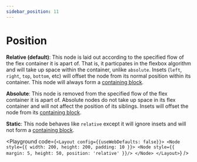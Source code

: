 ```yaml
---
sidebar_position: 11
---
```



# Position

**Relative (default)**: This node is laid out according to the specified flow of the flex container it is apart of.
That is, it particpates in the flexbox algorithm and will take up space within the container, unlike `absolute`.
Insets (`left`, `right`, `top`, `bottom`, etc) will offset the node from its normal position within its container.
This node will always form a [containing block](https://developer.mozilla.org/en-US/docs/Web/CSS/Containing_block).

**Absolute**: This node is removed from the specified flow of the flex container it is apart of.
Absolute nodes do not take up space in its flex container and will not affect the position of
its siblings. Insets will offset the node from its [containing block](https://developer.mozilla.org/en-US/docs/Web/CSS/Containing_block).


**Static**: This node behaves like `relative` except it will ignore insets and will not
form a [containing block](https://developer.mozilla.org/en-US/docs/Web/CSS/Containing_block).

<Playground code={`<Layout config={{useWebDefaults: false}}>
  <Node
    style={{
      width: 200,
      height: 200,
      padding: 10
    }}>
    <Node
      style={{
        margin: 5,
        height: 50,
        position: 'relative'
      }}/>
  </Node>
</Layout>`} />
